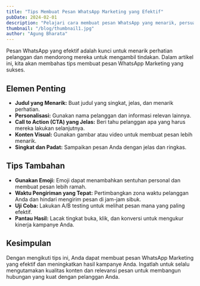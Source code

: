 ```yaml
---
title: "Tips Membuat Pesan WhatsApp Marketing yang Efektif"
pubDate: 2024-02-01
description: "Pelajari cara membuat pesan WhatsApp yang menarik, persuasif, dan menghasilkan konversi."
thumbnail: "/blog/thumbnail1.jpg"
author: "Agung Bharata"
---
```


Pesan WhatsApp yang efektif adalah kunci untuk menarik perhatian pelanggan dan mendorong mereka untuk mengambil tindakan. Dalam artikel ini, kita akan membahas tips membuat pesan WhatsApp Marketing yang sukses.

## Elemen Penting

- **Judul yang Menarik:** Buat judul yang singkat, jelas, dan menarik perhatian.
- **Personalisasi:** Gunakan nama pelanggan dan informasi relevan lainnya.
- **Call to Action (CTA) yang Jelas:** Beri tahu pelanggan apa yang harus mereka lakukan selanjutnya.
- **Konten Visual:** Gunakan gambar atau video untuk membuat pesan lebih menarik.
- **Singkat dan Padat:** Sampaikan pesan Anda dengan jelas dan ringkas.

## Tips Tambahan

- **Gunakan Emoji:** Emoji dapat menambahkan sentuhan personal dan membuat pesan lebih ramah.
- **Waktu Pengiriman yang Tepat:** Pertimbangkan zona waktu pelanggan Anda dan hindari mengirim pesan di jam-jam sibuk.
- **Uji Coba:** Lakukan A/B testing untuk melihat pesan mana yang paling efektif.
- **Pantau Hasil:** Lacak tingkat buka, klik, dan konversi untuk mengukur kinerja kampanye Anda.

## Kesimpulan

Dengan mengikuti tips ini, Anda dapat membuat pesan WhatsApp Marketing yang efektif dan meningkatkan hasil kampanye Anda. Ingatlah untuk selalu mengutamakan kualitas konten dan relevansi pesan untuk membangun hubungan yang kuat dengan pelanggan Anda.
